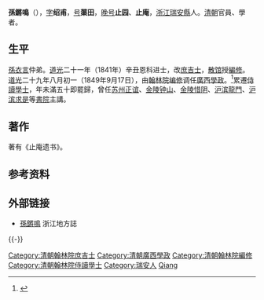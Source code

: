 {{Otheruses|other=名为孙绍甫的其他人物|孙绍甫}}
{{明清人物信息框
| 姓名 = 孫鏘鳴
| 原名 =
| 圖片名稱= Sun Qiangming.jpg
| 圖片大小 = 180px
| 圖片說明 = 孫鏘鳴像
| 最高職務 = 翰林院侍讀學士
| 國家 = 大清
| 爵位 =
| 籍貫 = [[浙江|浙江]][[瑞安縣|瑞安縣]]
| 族裔 = 漢族
| 旗籍 = 
| 字號 = 字绍甫，号蕖田
| 諡號 = 
| 出生日期 = [[嘉慶|嘉慶]]二十二年（1817年）
| 出生地點 = [[浙江|浙江]][[瑞安縣|瑞安縣]]
| 逝世日期 = [[光緒|光緒]]二十七年（1901年）
| 逝世地點 = [[浙江|浙江]][[瑞安縣|瑞安縣]]
| 陵墓 =
| 配偶 =
| 親屬 =
（兄）[[孫衣言|孫衣言]]
| 出身 = 
*道光二十一年（1841年）辛丑恩科進士出身
| 經歷 = 
| 著作 =
}}

'''孫鏘鳴'''（{{bd|1817年||1901年||Sun孫}}），[[表字|字]]'''绍甫'''，[[号|号]]'''蕖田'''，[[晚号|晚号]]'''止园'''、'''止庵'''，[[浙江|浙江]][[瑞安縣|瑞安縣]]人。[[清朝|清朝]]官員、學者。

==生平==
[[孫衣言|孫衣言]]仲弟。[[道光|道光]]二十一年（1841年）辛丑恩科进士，改[[庶吉士|庶吉士]]，[[散馆|散馆]]授[[編修|編修]]。[[道光|道光]]二十九年八月初一（1849年9月17日），由[[翰林院编修|翰林院编修]]调任[[廣西學政|廣西學政]]。<ref>{{cite news|title=《广西通志 政府志 第一篇 晚清广西省政府及农民政权 第一章 政府机构　第一节 省级机构》|url=http://www.gxdqw.com/bin/mse.exe?seachword=&K=a&A=15&rec=4&run=13|accessdate=2013-01-28|newspaper=广西地方志|deadurl=yes|archiveurl=https://web.archive.org/web/20131014120404/http://www.gxdqw.com/bin/mse.exe?seachword=&K=a&A=15&rec=4&run=13|archivedate=2013-10-14}}</ref>累遷[[侍讀學士|侍讀學士]]，年未滿五十即罷歸，曾任[[苏州正谊|苏州正谊]]、[[金陵钟山|金陵钟山]]、[[金陵惜阴|金陵惜阴]]、[[沪滨龍門|沪滨龍門]]、[[沪滨求是|沪滨求是]]等[[書院|書院]]主講。

==著作==
著有《止庵遗书》。

==参考资料==
{{reflist}}

==外部链接==
*[http://zjtz.zjol.com.cn/05zjtz/system/2005/12/22/006413703.shtml 孫鏘鳴]{{dead link|date=2017年12月 |bot=InternetArchiveBot |fix-attempted=yes }} 浙江地方誌
{{-}}
{{start box}}
{{s-off}}
{{succession box|[[周學濬|周學濬]]|[[胡倬_(清朝)|胡倬]]|[[清朝|清朝]][[廣西學政|廣西學政]]|道光二十九年八月初一 - 咸丰二年八月初六<br /><small>1849年9月17日 - 1852年9月19日</small>}}
{{end box}}
{{清朝人物小作品}}
{{道光二十一年辛丑恩科殿試金榜}}

{{DEFAULTSORT:Sun孫}}
[[Category:清朝翰林院庶吉士|Category:清朝翰林院庶吉士]]
[[Category:清朝廣西學政|Category:清朝廣西學政]]
[[Category:清朝翰林院編修|Category:清朝翰林院編修]]
[[Category:清朝翰林院侍讀學士|Category:清朝翰林院侍讀學士]]
[[Category:瑞安人|Category:瑞安人]]
[[Category:孫姓|Qiang]]